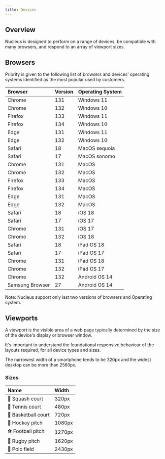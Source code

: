 ```yaml
---
title: Devices
---
```


## Overview

<div class="purpose">
  Nucleus is designed to perform on a range of devices, be compatible with many
  browsers, and respond to an array of viewport sizes.
</div>

## Browsers

Priority is given to the following list of browsers and devices' operating systems identified as the most popular used by customers.

| Browser         | Version | Operating System |
| :-------------- | :------ | :--------------- |
| Chrome          | 131     | Windows 11       |
| Chrome          | 132     | Windows 10       |
| Firefox         | 133     | Windows 11       |
| Firefox         | 134     | Windows 10       |
| Edge            | 131     | Windows 11       |
| Edge            | 132     | Windows 10       |
| Safari          | 18      | MacOS sequoia    |
| Safari          | 17      | MacOS sonomo     |
| Chrome          | 131     | MacOS            |
| Chrome          | 132     | MacOS            |
| Firefox         | 133     | MacOS            |
| Firefox         | 134     | MacOS            |
| Edge            | 131     | MacOS            |
| Edge            | 132     | MacOS            |
| Safari          | 18      | iOS 18           |
| Safari          | 17      | iOS 17           |
| Chrome          | 131     | iOS 17           |
| Chrome          | 132     | iOS 18           |
| Safari          | 18      | iPad OS 18       |
| Safari          | 17      | iPad OS 17       |
| Chrome          | 131     | iPad OS 18       |
| Chrome          | 132     | iPad OS 17       |
| Chrome          | 132     | Android OS 14    |
| Samsung Browser | 27      | Android OS 14    |

Note: Nucleus support only last two versions of browsers and Operating system.

## Viewports

A viewport is the visible area of a web page typically determined by the size of the device's display or browser window.

It's important to understand the foundational responsive behaviour of the layouts required, for all device types and sizes.

The narrowest width of a smartphone tends to be 320px and the widest desktop can be more than 2560px.

### Sizes

| Name                | Width  |
| :------------------ | :----- |
| 🔵 Squash court     | 320px  |
| 🎾 Tennis court     | 480px  |
| 🏀 Basketball court | 720px  |
| 🏑 Hockey pitch     | 1080px |
| ⚽ Football pitch   | 1270px |
| 🏉 Rugby pitch      | 1620px |
| 👕 Polo field       | 2430px |
